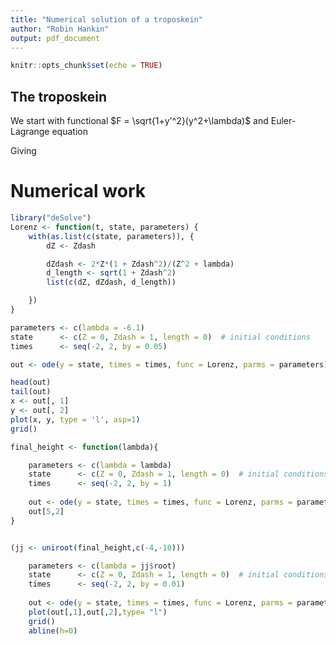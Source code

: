 ```yaml
---
title: "Numerical solution of a troposkein"
author: "Robin Hankin"
output: pdf_document
---
```


```r
knitr::opts_chunk$set(echo = TRUE)
```

## The troposkein

\newcommand{\di}[2]{\frac{\partial{#1}}{\partial{#2}}}
\newcommand{\cx}{\cosh{\left(\frac{x-x_0}{a}\right)}}
\newcommand{\sx}{\sinh{\left(\frac{x-x_0}{a}\right)}}
\newcommand{\tx}{\tanh{\left(\frac{x-x_0}{a}\right)}}
\newcommand{\sech}{\operatorname{sech}}

We start with functional $F = \sqrt{1+y'^2}(y^2+\lambda)$ and
Euler-Lagrange equation

\begin{equation}
\frac{d}{dx}\di{F}{y'} -\di{F}{y}=0
\end{equation}

Giving

\begin{equation}
y''(y^2 + \lambda) = 2y(1+y'^2)
\end{equation}

# Numerical  work


```r
library("deSolve") 
Lorenz <- function(t, state, parameters) {
    with(as.list(c(state, parameters)), {
        dZ <- Zdash

        dZdash <- 2*Z*(1 + Zdash^2)/(Z^2 + lambda)
        d_length <- sqrt(1 + Zdash^2)
        list(c(dZ, dZdash, d_length))

    })
}

parameters <- c(lambda = -6.1)
state      <- c(Z = 0, Zdash = 1, length = 0)  # initial conditions
times      <- seq(-2, 2, by = 0.05)

out <- ode(y = state, times = times, func = Lorenz, parms = parameters)
```

```r
head(out)
tail(out)
x <- out[, 1]
y <- out[, 2]
plot(x, y, type = 'l', asp=1)
grid()
```

```r
final_height <- function(lambda){

    parameters <- c(lambda = lambda)
    state      <- c(Z = 0, Zdash = 1, length = 0)  # initial conditions
    times      <- seq(-2, 2, by = 1)
    
    out <- ode(y = state, times = times, func = Lorenz, parms = parameters)
    out[5,2]
}


(jj <- uniroot(final_height,c(-4,-10)))
```


```r
    parameters <- c(lambda = jj$root)
    state      <- c(Z = 0, Zdash = 1, length = 0)  # initial conditions
    times      <- seq(-2, 2, by = 0.01)
    
    out <- ode(y = state, times = times, func = Lorenz, parms = parameters)
    plot(out[,1],out[,2],type= "l")
    grid()
    abline(h=0)
```
